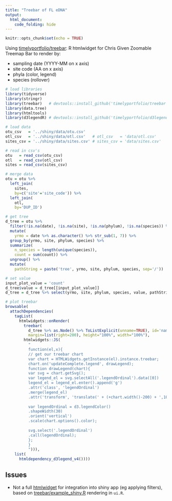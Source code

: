 ```yaml
---
title: "Treebar of FL eDNA"
output:
  html_document:
    code_folding: hide
---
```


```r
knitr::opts_chunk$set(echo = TRUE)
```

Using [timelyportfolio/treebar](https://github.com/timelyportfolio/treebar): R htmlwidget for Chris Given Zoomable Treemap Bar to render by:

- sampling date (YYYY-MM on x axis)
- site code (AA on x axis)
- phyla (color, legend)
- species (rollover)

```r
# load libraries
library(tidyverse)
library(stringr)
library(treebar)   # devtools::install_github('timelyportfolio/treebar')
library(data.tree)
library(htmltools)
library(d3legendR) # devtools::install_github('timelyportfolio/d3legendR', subdir='pkg')

# load data
otu_csv   = '../shiny/data/otu.csv'
otl_csv   = '../shiny/data/otl.csv'   # otl_csv   = 'data/otl.csv'
sites_csv = '../shiny/data/sites.csv' # sites_csv = 'data/sites.csv'

# read in csv's
otu   = read_csv(otu_csv)
otl   = read_csv(otl_csv)
sites = read_csv(sites_csv)

# merge data
otu = otu %>%
  left_join(
    sites, 
    by=c('site'='site_code')) %>%
  left_join(
    otl, 
    by='DUP_ID')

# get tree
d_tree = otu %>%
  filter(!is.na(date), !is.na(site), !is.na(phylum), !is.na(species)) %>%
  mutate(
    yrmo = date %>% as.character() %>% str_sub(1, 7)) %>%
  group_by(yrmo, site, phylum, species) %>%
  summarize(
    n_species = length(unique(species)),
    count = sum(count)) %>%
  ungroup() %>%
  mutate(
    pathString = paste('tree', yrmo, site, phylum, species, sep='/'))

# set value
input_plot_value = 'count'
d_tree$value = d_tree[[input_plot_value]]
d_tree = d_tree %>% select(yrmo, site, phylum, species, value, pathString)

# plot treebar
browsable(
  attachDependencies(
    tagList(
      htmlwidgets::onRender(
        treebar(
          d_tree %>% as.Node() %>% ToListExplicit(unname=TRUE), id='name', tile='Squarify',
          margin=list(right=200), height="100%", width="100%"),
        htmlwidgets::JS(
          "
          function(el,x){
          // get our treebar chart
          var chart = HTMLWidgets.getInstance(el).instance.treebar;
          chart.on('updateComplete.legend', drawLegend);
          function drawLegend(chart){
          var svg = chart.getSvg();
          var legend_el = svg.selectAll('.legendOrdinal').data([0])
          legend_el = legend_el.enter().append('g')
          .attr('class', 'legendOrdinal')
          .merge(legend_el)
          .attr('transform', 'translate(' + (+chart.width()-200) + ',10)');
          
          var legendOrdinal = d3.legendColor()
          .shapeWidth(30)
          .orient('vertical')
          .scale(chart.options().color);
          
          svg.select('.legendOrdinal')
          .call(legendOrdinal);
          };
          }
          "))),
    list(
      htmldependency_d3legend_v4())))
```


## Issues

- Not a full [htmlwidget](http://www.htmlwidgets.org/develop_intro.html) for integration into shiny app (eg applying filters), based on [treebar/example_shiny.R](https://github.com/timelyportfolio/treebar/blob/master/inst/example/example_shiny.R) rendering in `ui.R`.